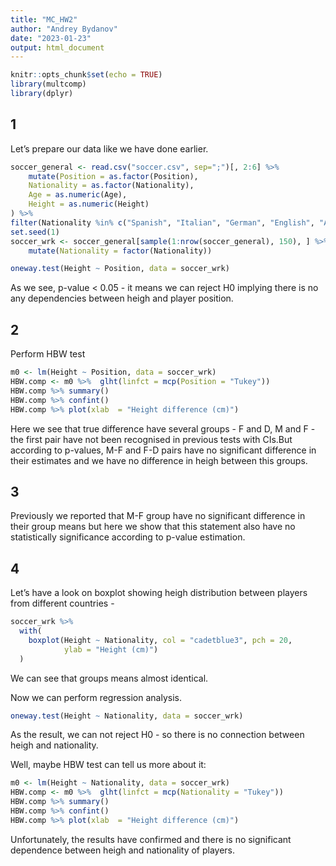 ---
title: "MC_HW2"
author: "Andrey Bydanov"
date: "2023-01-23"
output: html_document
---

```{r setup, include=FALSE}
knitr::opts_chunk$set(echo = TRUE)
library(multcomp)
library(dplyr)

```

## 1

Let's prepare our data like we have done earlier. 
```{r}
soccer_general <- read.csv("soccer.csv", sep=";")[, 2:6] %>% 
    mutate(Position = as.factor(Position), 
    Nationality = as.factor(Nationality), 
    Age = as.numeric(Age), 
    Height = as.numeric(Height)
) %>% 
filter(Nationality %in% c("Spanish", "Italian", "German", "English", "Argentinian")) 
set.seed(1) 
soccer_wrk <- soccer_general[sample(1:nrow(soccer_general), 150), ] %>% 
    mutate(Nationality = factor(Nationality))
```



```{r}
oneway.test(Height ~ Position, data = soccer_wrk)
```
As we see, p-value < 0.05 - it means we can reject H0 implying there is no any dependencies between heigh and player position. 

## 2 
Perform HBW test 
```{r}
m0 <- lm(Height ~ Position, data = soccer_wrk)
HBW.comp <- m0 %>%  glht(linfct = mcp(Position = "Tukey"))
HBW.comp %>% summary()
HBW.comp %>% confint()
HBW.comp %>% plot(xlab  = "Height difference (cm)")
```
Here we see that true difference have several groups - F and D, M and F - the first pair have not been recognised in previous tests with CIs.But according to p-values, M-F and F-D pairs have no significant difference in their estimates and we have no difference in heigh between this groups. 

## 3 
Previously we reported that M-F group have no significant difference in their group means but here we show that this statement also have no statistically significance according to p-value estimation.  

## 4 
Let's have a look on boxplot showing heigh distribution between players from different countries -  
```{r}
soccer_wrk %>%
  with(
    boxplot(Height ~ Nationality, col = "cadetblue3", pch = 20,
            ylab = "Height (cm)")
  )
```
We can see that groups means almost identical. 

Now we can perform regression analysis.

```{r}
oneway.test(Height ~ Nationality, data = soccer_wrk)

```
As the result, we can not reject H0 - so there is no connection between heigh and nationality. 

Well, maybe HBW test can tell us more about it:
```{r}
m0 <- lm(Height ~ Nationality, data = soccer_wrk)
HBW.comp <- m0 %>%  glht(linfct = mcp(Nationality = "Tukey"))
HBW.comp %>% summary()
HBW.comp %>% confint()
HBW.comp %>% plot(xlab  = "Height difference (cm)")
```
Unfortunately, the results have confirmed and there is no significant dependence between heigh and nationality of players. 
